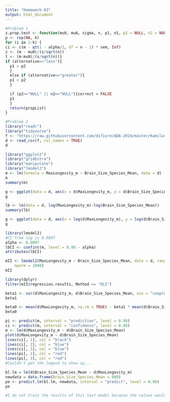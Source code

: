 ```yaml
---
title: "Homework-03"
output: html_document
---
```

```R
#Problem 1
z.prop.test <- function(mu0, muA, sigma, n, p1, n1, p2 = NULL, n2 = NULL, p0, conf.level = 0.95, alternative = "two.sided"){
p <- rep(NA, k)
for (i in 1:k) {
ci <- c(m - qt(1 - alpha/2, df = n - 1) * sem, Inf)
z <- (m - mu0)/(s/sqrt(n))
t <- (m-mu0)/(s/sqrt(n))}
if (alternative=="less"){
  p1 > p2
  }
  else if (alternative=="greater"){
  p1 < p2
  }

  if (p2=="NULL" || n2=="NULL"){correct = FALSE
  p1
  }
  return(propList)
}
```
```R
#Problem 2
library("readr")
library("tidyverse")
f <- "https://raw.githubusercontent.com/difiore/ADA-2019/master/KamilarAndCooperData.csv"
d <- read_csv(f, col_names = TRUE)
d
```
```R
library("ggplot2")
library("gridExtra")
library("manipulate")
library("lmodel2")
m <- lm(formula = MaxLongevity_m ~ Brain_Size_Species_Mean, data = d)
m
summary(m)
```
```R
g <- ggplot(data = d, aes(x = d$MaxLongevity_m, y = d$Brain_Size_Species_Mean)) + geom_point() + geom_smooth(method = "lm", formula = y ~ x)
g
```
```R
lb <- lm(data = d, log(MaxLongevity_m)~log(Brain_Size_Species_Mean))
summary(lb)
```
```R
g <- ggplot(data = d, aes(x = log(d$MaxLongevity_m), y = log(d$Brain_Size_Species_Mean))) + geom_point() + geom_smooth(method = "lm", formula = y ~ x)
g
```
```R
library(lmodel2)
#CI from log is 0.0097
alpha <- 0.0097
lbCI <- confint(m, level = 0.90 - alpha)
attributes(lbCI)
```
```R
mII <- lmodel2(MaxLongevity_m ~ Brain_Size_Species_Mean, data = d, range.y = "relative", range.x = "relative", 
    nperm = 1000)
mII
```
```R
library(dplyr)
filter(mII$regression.results, Method == "OLS")
```
```R
beta1 <- cor(d$MaxLongevity_m, d$Brain_Size_Species_Mean, use = "complete.obs") * sd(d$MaxLongevity_m, na.rm = TRUE)/sd(d$Brain_Size_Species_Mean, na.rm = TRUE)
beta1
```
```R
beta0 <- mean(d$MaxLongevity_m, na.rm = TRUE) - beta1 * mean(d$Brain_Size_Species_Mean, na.rm = TRUE)
beta0
```

```R
pi <- predict(m, interval = "prediction", level = 0.90)
ci <- predict(m, interval = "confidence", level = 0.90)
m <- lm(d$MaxLongevity_m ~ d$Brain_Size_Species_Mean)
plot(d$MaxLongevity_m ~ d$Brain_Size_Species_Mean)
lines(ci[, 1], col = "black")
lines(ci[, 2], col = "blue")
lines(ci[, 3], col = "blue")
lines(pi[, 2], col = "red")
lines(pi[, 3], col = "red")
#Couldn't get the legend to show up...
```
```R
bl.lm = lm(d$Brain_Size_Species_Mean ~ d$MaxLongevity_m)
newdata = data.frame(Brain_Size_Species_Mean = 800)
pe <- predict.lm(bl.lm, newdata, interval = "predict", level = 0.90)
pe
```
```R
#I do not trust the results of this last model because the values would be skewed, since a brain of 800 mg is an outlier of the data, and is not representative of the overall range. I think the original model is better because it takes the full range of data into account.
```